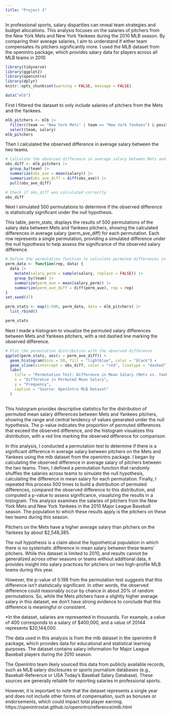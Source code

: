 ```yaml
---
title: "Project 3"
---
```


In professional sports, salary disparities can reveal team strategies and budget allocations. This analysis focuses on the salaries of pitchers from the New York Mets and New York Yankees during the 2010 MLB season. By comparing their average salaries, I aim to understand if either team compensates its pitchers significantly more. I used the MLB dataset from the openintro package, which provides salary data for players across all MLB teams in 2010

```r
library(tidyverse)
library(ggplot2)
library(openintro)
library(dplyr)
knitr::opts_chunk$set(warning = FALSE, message = FALSE)
```

```r
data("mlb")
```

First I filtered the dataset to only include salaries of pitchers from the Mets and the Yankees. 
```r
mlb_pitchers <- mlb |>
  filter((team == "New York Mets" | team == "New York Yankees") & position == "Pitcher" & !is.na(salary)) |>
  select(team, salary)
mlb_pitchers
```

Then I calculated the observed difference in average salary between the two teams.
```r
# Calculate the observed difference in average salary between Mets and Yankees
obs_diff <- mlb_pitchers |>
  group_by(team) |>
  summarize(obs_ave = mean(salary)) |>
  summarize(obs_ave_diff = diff(obs_ave)) |>
  pull(obs_ave_diff)

# Check if obs_diff was calculated correctly
obs_diff

```

Next I simulated 500 permutations to determine if the observed difference is statistically significant under the null hypothesis. 

This table, perm_stats, displays the results of 500 permutations of the salary data between Mets and Yankees pitchers, showing the calculated differences in average salary (perm_ave_diff) for each permutation. Each row represents a single permutation, providing a simulated difference under the null hypothesis to help assess the significance of the observed salary difference.

```r
# Define the permutation function to calculate permuted differences in average salary
perm_data <- function(rep, data) {
  data |>
    mutate(salary_perm = sample(salary, replace = FALSE)) |>
    group_by(team) |>
    summarize(perm_ave = mean(salary_perm)) |>
    summarize(perm_ave_diff = diff(perm_ave), rep = rep)
}
set.seed(47)

perm_stats <- map(1:500, perm_data, data = mlb_pitchers) |>
  list_rbind()

perm_stats
```

Next I made a histogram to visualize the permuted salary differences between Mets and Yankees pitchers, with a red dashed line marking the observed difference.

```r
# Plot the permutation distribution with the observed difference
ggplot(perm_stats, aes(x = perm_ave_diff)) +
  geom_histogram(bins = 50, fill = "lightblue", color = "black") +
  geom_vline(xintercept = obs_diff, color = "red", linetype = "dashed") +
  labs(
    title = "Permutation Test: Difference in Mean Salary (Mets vs. Yankees Pitchers)",
    x = "Difference in Permuted Mean Salary",
    y = "Frequency",
    caption = "Source: OpenIntro MLB Dataset"
  ) 
 
```

This histogram provides descriptive statistics for the distribution of permuted mean salary differences between Mets and Yankees pitchers, showing the range and central tendency of values generated under the null hypothesis. The p-value indicates the proportion of permuted differences that exceed the observed difference, and the histogram visualizes this distribution, with a red line marking the observed difference for comparison.

In this analysis, I conducted a permutation test to determine if there is a significant difference in average salary between pitchers on the Mets and Yankees using the mlb dataset from the openintro package. I began by calculating the observed difference in average salary of pitchers between the two teams. Then, I defined a permutation function that randomly shuffles the salaries across teams to simulate the null hypothesis, calculating the difference in mean salary for each permutation. Finally, I repeated this process 500 times to build a distribution of permuted differences, compared the observed difference to this distribution, and computed a p-value to assess significance, visualizing the results in a histogram. This analysis examines the salaries of pitchers from the New York Mets and New York Yankees in the 2010 Major League Baseball season. The population to which these results apply is the pitchers on these two teams during this season.

Pitchers on the Mets have a higher average salary than pitchers on the Yankees by about \$2,548,385. 

The null hypothesis is a claim about the hypothetical population in which there is no systematic difference in mean salary between these teams' pitchers. While this dataset is limited to 2010, and results cannot be generalized across other seasons or teams without additional data, it provides insight into salary practices for pitchers on two high-profile MLB teams during this year.

However, the p-value of 0.198 from the permutation test suggests that this difference isn't statistically significant. In other words, the observed difference could reasonably occur by chance in about 20% of random permutations. So, while the Mets pitchers have a slightly higher average salary in this dataset, we don't have strong evidence to conclude that this difference is meaningful or consistent.

\*In the dataset, salaries are represented in thousands. For example, a value of 400 corresponds to a salary of \$400,000, and a value of 20144 represents \$20,144,000.

The data used in this analysis is from the mlb dataset in the openintro R package, which provides data for educational and statistical learning purposes. The dataset contains salary information for Major League Baseball players during the 2010 season.

The OpenIntro team likely sourced this data from publicly available records, such as MLB salary disclosures or sports journalism databases (e.g., Baseball-Reference or USA Today’s Baseball Salary Database). These sources are generally reliable for reporting salaries in professional sports.

However, it is important to note that the dataset represents a single year and does not include other forms of compensation, such as bonuses or endorsements, which could impact total player earning. https://openintrostat.github.io/openintro/reference/mlb.html
